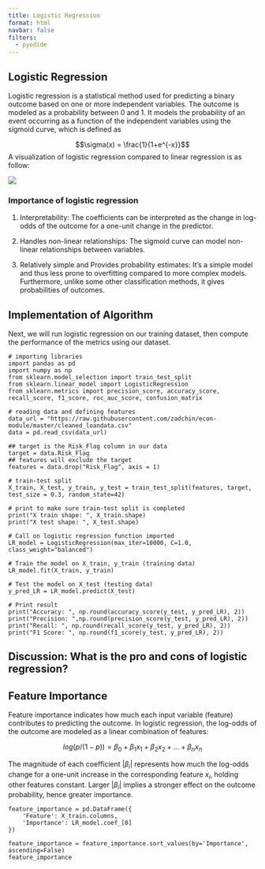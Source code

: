 ```yaml
---
title: Logistic Regression
format: html
navbar: false
filters:
  - pyodide
---
```


## Logistic Regression

Logistic regression is a statistical method used for predicting a binary outcome based on one or more independent variables. The outcome is modeled as a probability between 0 and 1. It models the probability of an event occurring as a function of the independent variables using the sigmoid curve, which is defined as

$$\sigma(x) = \frac{1}{1+e^{-x}}$$
A visualization of logistic regression compared to linear regression is as follow:

![](assets/img/logisticregression.png)


### Importance of logistic regression

1. Interpretability: The coefficients can be interpreted as the change in log-odds of the outcome for a one-unit change in the predictor.


2. Handles non-linear relationships: The sigmoid curve can model non-linear relationships between variables.


3. Relatively simple and Provides probability estimates: It's a simple model and thus less prone to overfitting compared to more complex models. Furthermore, unlike some other classification methods, it gives probabilities of outcomes.


## Implementation of Algorithm


Next, we will run logistic regression on our training dataset, then compute the performance of the metrics using our dataset.


```pyodide-python
# importing libraries
import pandas as pd
import numpy as np
from sklearn.model_selection import train_test_split
from sklearn.linear_model import LogisticRegression
from sklearn.metrics import precision_score, accuracy_score, recall_score, f1_score, roc_auc_score, confusion_matrix

# reading data and defining features
data_url = "https://raw.githubusercontent.com/zadchin/econ-module/master/cleaned_loandata.csv"
data = pd.read_csv(data_url)

## target is the Risk_Flag column in our data
target = data.Risk_Flag 
## features will exclude the target
features = data.drop("Risk_Flag", axis = 1) 

# train-test split
X_train, X_test, y_train, y_test = train_test_split(features, target, test_size = 0.3, random_state=42)

# print to make sure train-test split is completed
print("X train shape: ", X_train.shape)
print("X test shape: ", X_test.shape)

# Call on logistic regression function imported
LR_model = LogisticRegression(max_iter=10000, C=1.0, class_weight="balanced")

# Train the model on X_train, y_train (training data)
LR_model.fit(X_train, y_train)

# Test the model on X_test (testing data)
y_pred_LR = LR_model.predict(X_test)

# Print result
print("Accuracy: ", np.round(accuracy_score(y_test, y_pred_LR), 2))
print("Precision: ",np.round(precision_score(y_test, y_pred_LR), 2))
print("Recall: ", np.round(recall_score(y_test, y_pred_LR), 2))
print("F1 Score: ", np.round(f1_score(y_test, y_pred_LR), 2))
```


## Discussion: What is the pro and cons of logistic regression?



## Feature Importance

Feature importance indicates how much each input variable (feature) contributes to predicting the outcome. In logistic regression, the log-odds of the outcome are modeled as a linear combination of features:

$$log(p/(1-p)) = \beta_0 + \beta_1 x_1 + \beta_2 x_2 + ... + \beta_n x_n$$

The magnitude of each coefficient $|\beta_i|$ represents how much the log-odds change for a one-unit increase in the corresponding feature $x_i$, holding other features constant. Larger  $|\beta_i|$  implies a stronger effect on the outcome probability, hence greater importance.

```pyodide-python
feature_importance = pd.DataFrame({
    'Feature': X_train.columns,
    'Importance': LR_model.coef_[0]
})

feature_importance = feature_importance.sort_values(by='Importance', ascending=False)
feature_importance
```

$\,$
